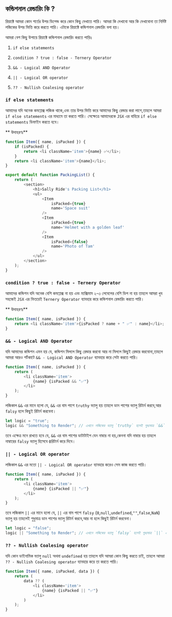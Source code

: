 ## কন্ডিশনাল রেন্ডারিং কি ?

রিয়াক্টে আমরা কোন শর্তের উপর ডিপেন্ড করে কোন কিছু দেখাতে পারি। আমরা কি দেখাবো আর কি দেখাবোনা তা নির্দিষ্ট লজিকের উপর ভিত্তি করে করতে পারি। এটাকে রিয়াক্টে কন্ডিশনাল রেন্ডারিং বলা হয়।

আমরা বেশ কিছু উপায়ে রিয়াক্টে কন্ডিশনাল রেন্ডারিং করতে পাড়িঃ

1. `if else statements`

2. `condition ? true : false - Ternery Operator`

3. `&& - Logical AND Operator`

4. `|| - Logical OR operator`

5. `?? - Nullish Coalesing operator`

### `if else statements`

আমাদের যদি অনেক কমপ্লেক্স লজিক থাকে,এবং তার উপর ভিত্তি করে আমাদের কিছু রেন্ডার করা লাগে,তাহলে আমরা `if else statements` এর মাধ্যমে তা করতে পারি। সেক্ষেত্রে আমাদেরকে `JSX` এর বাহিরে `if else statements` ডিফাইন করতে হবে।

** উদাহরণঃ**

```javascript filename="PackingList.jsx" showLineNumbers
function Item({ name, isPacked }) {
    if (isPacked) {
        return <li className='item'>{name} ✅</li>;
    }
    return <li className='item'>{name}</li>;
}

export default function PackingList() {
    return (
        <section>
            <h1>Sally Ride's Packing List</h1>
            <ul>
                <Item
                    isPacked={true}
                    name='Space suit'
                />
                <Item
                    isPacked={true}
                    name='Helmet with a golden leaf'
                />
                <Item
                    isPacked={false}
                    name='Photo of Tam'
                />
            </ul>
        </section>
    );
}
```

### `condition ? true : false - Ternery Operator`

আমাদের কন্ডিশন যদি অনেক বেশি কমপ্লেক্স না হয় এবং ম্যক্সিমাম ২-৩ লেবেলের বেশি ডিপ না হয় তাহলে আমরা খুব সহজেই `JSX` এর ভিতরেই `Ternery Operator` ব্যাবহার করে কন্ডিশনাল রেন্ডারিং করতে পারি।

** উদাহরণঃ**

```javascript filename="Item.jsx" showLineNumbers
function Item({ name, isPacked }) {
    return <li className='item'>{isPacked ? name + " ✅" : name}</li>;
}
```

### `&& - Logical AND Operator`

যদি আমাদের কন্ডিশন এমন হয় যে, কন্ডিশন মিললে কিছু রেন্ডার করবো আর না মিললে কিছুই রেন্ডার করবোনা,তাহলে আমরা আরও শর্টকাটে `&& - Logical AND Operator` ব্যাবহার করে সেটা করতে পারি।

```javascript filename="Item.jsx" showLineNumbers
function Item({ name, isPacked }) {
    return (
        <li className='item'>
            {name} {isPacked && "✅"}
        </li>
    );
}
```

লজিকাল `&&` এর মানে হলো যে, `&&` এর বাম পাশে `truthy` ভ্যালু হয় তাহলে ডান পাশের ভ্যালু রিটার্ন করবে,আর `falsy` হলে কিছুই রিটার্ন করবেনা।

```javascript showLineNumbers
let logic = "true";
logic && "Something to Render"; // এখানে লজিকের ভ্যালু `truthy` হলেই শুধ্যমাত্র `&&` এর ডান পাশে যা থাকবে তা রিটার্ন করবে,আর না হলে কিছুই রিটার্ন করবেনা।
```

তবে এক্ষেত্র মনে রাখতে হবে যে, `&&` এর বাম পাশের ডাটাটাইপ যেন নাম্বার না হয়,কেননা যদি নাম্বার হয় তাহলে নাম্বারের `falsy` ভ্যালু হিসেবে `0`রিটার্ন করে দিবে।

### `|| - Logical OR operator`

লজিকাল `&&` এর মতো `|| - Logical OR operator` ব্যাবহার করেও সেম কাজ করতে পারি।

```javascript filename="Item.jsx" showLineNumbers
function Item({ name, isPacked }) {
    return (
        <li className='item'>
            {name} {isPacked || "✅"}
        </li>
    );
}
```

তবে লজিকাল `||` এর মানে হলো যে, `||` এর বাম পাশে `falsy` (`0`,`null`,`undefined`,`""`,`false`,`NaN`) ভ্যালু হয় তাহলেই শুধুমাত্র ডান পাশের ভ্যালু রিটার্ন করবে,আর না হলে কিছুই রিটার্ন করবেনা।

```javascript showLineNumbers
let logic = "false";
logic || "Something to Render"; // এখানে লজিকের ভ্যালু `falsy` হলেই শুধ্যমাত্র `||` এর ডান পাশে যা থাকবে তা রিটার্ন করবে,আর না হলে কিছুই রিটার্ন করবেনা।
```

### `?? - Nullish Coalesing operator`

যদি কোন ডাইনামিক ভ্যালু `null` অথবা `undefined` হয় তাহলে যদি আমরা কোন কিছু করতে চাই, তাহলে আমরা `?? - Nullish Coalesing operator` ব্যাবহার করে তা করতে পারি।

```javascript filename="Item.jsx" showLineNumbers
function Item({ name, isPacked, data }) {
    return (
        data ?? (
            <li className='item'>
                {name} {isPacked || "✅"}
            </li>
        )
    );
}
```

